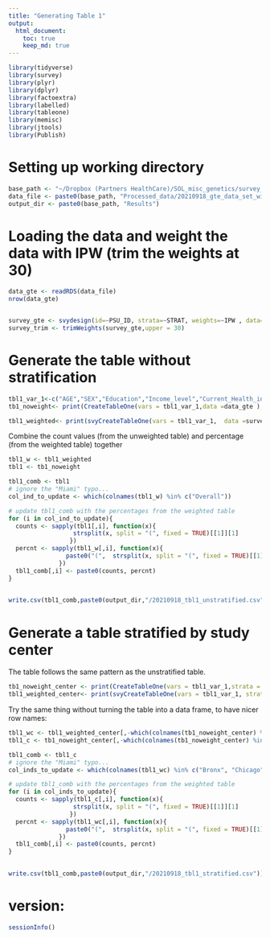 ```yaml
---
title: "Generating Table 1"
output: 
  html_document:
    toc: true
    keep_md: true
---
```



```r
library(tidyverse)
library(survey)
library(plyr)
library(dplyr)
library(factoextra)
library(labelled)
library(tableone)
library(memisc)
library(jtools)
library(Publish)
```

# Setting up working directory
```r
base_path <- "~/Dropbox (Partners HealthCare)/SOL_misc_genetics/survey_gen_test_utilization/20210917_data_code/"
data_file <- paste0(base_path, "Processed_data/20210918_gte_data_set_with_covariates_and_IPW.RData")
output_dir <- paste0(base_path, "Results")
```

# Loading the data and weight the data with IPW (trim the weights at 30)
```r
data_gte <- readRDS(data_file)
nrow(data_gte)


survey_gte <- svydesign(id=~PSU_ID, strata=~STRAT, weights=~IPW , data=data_gte)
survey_trim <- trimWeights(survey_gte,upper = 30)
```


# Generate the table without stratification
```r
tbl1_var_1<-c("AGE","SEX","Education","Income_level","Current_Health_insurance","Physician_Visit", "Background", "Language_pref", "Marital_status","Employment_status", "US_BORN")
tb1_noweight<- print(CreateTableOne(vars = tbl1_var_1,data =data_gte ),missing=TRUE,varLabels = TRUE,digits =3,pDigits=3,showAllLevels=TRUE)

tbl1_weighted<- print(svyCreateTableOne(vars = tbl1_var_1,  data =survey_trim), missing=TRUE, varLabels = TRUE,digits =3,pDigits=3, showAllLevels=TRUE)
```
Combine the count values (from the unweighted table) and percentage (from the weighted table) together

```r
tbl1_w <- tbl1_weighted 
tbl1 <- tb1_noweight

tbl1_comb <- tbl1
# ignore the "Miami" typo...
col_ind_to_update <- which(colnames(tbl1_w) %in% c("Overall"))

# update tbl1_comb with the percentages from the weighted table
for (i in col_ind_to_update){
  counts <- sapply(tbl1[,i], function(x){
                  strsplit(x, split = "(", fixed = TRUE)[[1]][1]
                 })
  percnt <- sapply(tbl1_w[,i], function(x){
                paste0("(",  strsplit(x, split = "(", fixed = TRUE)[[1]][2])
              })
  tbl1_comb[,i] <- paste0(counts, percnt)
}

  
write.csv(tbl1_comb,paste0(output_dir,"/20210918_tbl1_unstratified.csv"))

```

# Generate a table stratified by study center
The table follows the same pattern as the unstratified table.

```r
tb1_noweight_center <- print(CreateTableOne(vars = tbl1_var_1,strata = "CENTER",data = data_gte),missing=TRUE,varLabels = TRUE,digits =3,pDigits=3,showAllLevels=TRUE)
tbl1_weighted_center<- print(svyCreateTableOne(vars = tbl1_var_1, strata = "CENTER", data = survey_trim), missing=TRUE, varLabels = TRUE,digits =3,pDigits=3,showAllLevels=TRUE)

```

Try the same thing without turning the table into a data frame, to have nicer row names:
```r
tbl1_wc <- tbl1_weighted_center[,-which(colnames(tb1_noweight_center) %in% c("p", "test"))]   
tbl1_c <- tb1_noweight_center[,-which(colnames(tb1_noweight_center) %in% c("p", "test"))]

tbl1_comb <- tbl1_c
# ignore the "Miami" typo...
col_inds_to_update <- which(colnames(tbl1_wc) %in% c("Bronx", "Chicago", "Miami", "San Diego"))

# update tbl1_comb with the percentages from the weighted table
for (i in col_inds_to_update){
  counts <- sapply(tbl1_c[,i], function(x){
                  strsplit(x, split = "(", fixed = TRUE)[[1]][1]
                 })
  percnt <- sapply(tbl1_wc[,i], function(x){
                paste0("(",  strsplit(x, split = "(", fixed = TRUE)[[1]][2])
              })
  tbl1_comb[,i] <- paste0(counts, percnt)
}

  
write.csv(tbl1_comb,paste0(output_dir,"/20210918_tbl1_stratified.csv"))
```


# version:
```r
sessionInfo()
```
